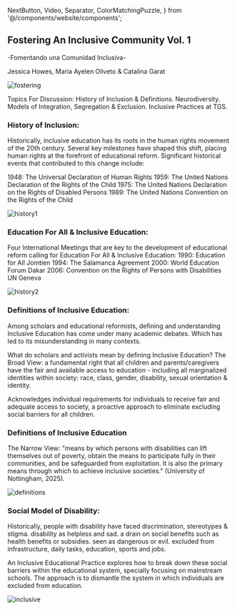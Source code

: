  NextButton,
  Video,
  Separator,
  ColorMatchingPuzzle,
} from '@/components/website/components';

## Fostering An Inclusive Community Vol. 1

-Fomentando una Comunidad Inclusiva-

Jessica Howes, Maria Ayelen Oliveto & Catalina Garat

![fostering](/fostering.png)

Topics For Discussion:
History of Inclusion & Definitions.
Neurodiversity.
Models of Integration, Segregation & Exclusion.
Inclusive Practices at TGS.

<div className='not-prose'>
  <ColorMatchingPuzzle className='!mt-0' />
</div>

### History of Inclusion:

Historically, inclusive education has its roots in the human rights movement of the 20th century. Several key milestones have shaped this shift, placing human rights at the forefront of educational reform. Significant historical events that contributed to this change include:

1948: The Universal Declaration of Human Rights
1959: The United Nations Declaration of the Rights of the Child
1975: The United Nations Declaration on the Rights of Disabled Persons
1989: The United Nations Convention on the Rights of the Child

![history1](/history1.png)

### Education For All & Inclusive Education:

Four International Meetings that are key to the development of educational reform calling for Education For All & Inclusive Education:
1990: Education for All Jomtien
1994: The Salamanca Agreement
2000: World Education Forum Dakar
2006: Convention on the Rights of Persons with Disabilities UN Geneva

![history2](/history2.png)

### Definitions of Inclusive Education:

Among scholars and educational reformists, defining and understanding Inclusive Education has come under many academic debates. Which has led to its misunderstanding in many contexts.

What do scholars and activists mean by defining Inclusive Education?
The Broad View: a fundamental right that all children and parents/caregivers have the fair and available access to education - including all marginalized identities within society: race, class, gender, disability, sexual orientation & identity.

Acknowledges individual requirements for individuals to receive fair and adequate access to society, a proactive approach to eliminate excluding social barriers for all children.

### Definitions of Inclusive Education

The Narrow View: "means by which persons with disabilities can lift themselves out of poverty, obtain the means to participate fully in their communities, and be safeguarded from exploitation. It is also the primary means through which to achieve inclusive societies." (University of Nottingham, 2025).

![definitions](/definitions.png)

### Social Model of Disability:

Historically, people with disability have faced discrimination, stereotypes & stigma.
disability as helpless and sad.
a drain on social benefits such as health benefits or subsidies.
seen as dangerous or evil.
excluded from infrastructure, daily tasks, education, sports and jobs.

An Inclusive Educational Practice explores how to break down these social barriers within the educational system, specially focusing on mainstream schools. The approach is to dismantle the system in which individuals are excluded from education.

![inclusive](/inclusive.png)

<NextButton href='/docs/neordiversity' text='Neurodiversity' />
